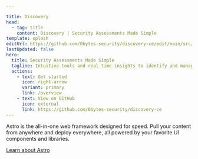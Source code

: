 ```yaml
---

title: Discovery
head:
  - tag: title
    content: Discovery | Security Assessments Made Simple
template: splash
editUrl: https://github.com/0bytes-security/discovery-ce/edit/main/src/content/docs/index.mdx
lastUpdated: false
hero:
  title: Security Assessments Made Simple
  tagline: Intuitive tools and real-time insights to identify and manage vulnerabilities effectively.
  actions:
    - text: Get started
      icon: right-arrow
      variant: primary
      link: /overview
    - text: View on GitHub
      icon: external
      link: https://github.com/0bytes-security/discovery-ce
---
```



<Features />

<AboutSection title="Brought to you by">
Astro is the all-in-one web framework designed for speed.
Pull your content from anywhere and deploy everywhere, all powered by your favorite UI components and libraries.

[Learn about Astro](https://astro.build/)

</AboutSection>